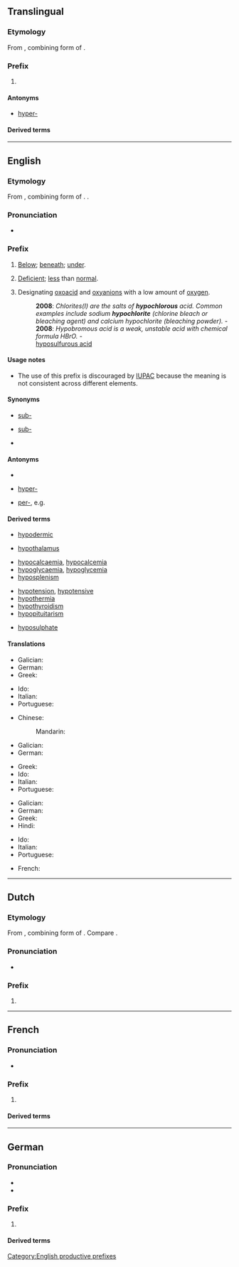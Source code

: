 {{also|hypo|hypo.}}
==Translingual==

===Etymology===
From {{der|mul|grc|ὑπο-}}, combining form of {{m|grc|ὑπό||under}}.

===Prefix===
{{head|mul|prefix}}

# {{l|en|hypo-}}

====Antonyms====
* [[hyper-#Translingual|hyper-]]

====Derived terms====
{{prefixsee|mul|hypo-}}

----

==English==

===Etymology===
From {{der|en|grc|ὑπο-}}, combining form of {{m|grc|ὑπό||under}}. {{doublet|en|sub-}}.

===Pronunciation===
* {{a|RP}} {{IPA|en|/ˈhaɪpəʊ/}}

===Prefix===
{{en-prefix}}

# {{lb|en|anatomy}} [[below|Below]]; [[beneath]]; [[under]].
# {{lb|en|medicine}} [[deficient|Deficient]]; [[less]] than [[normal]].
# {{lb|en|chemistry}} Designating [[oxoacid]] and [[oxyanion]]s with a low amount of [[oxygen]].
#: '''2008''': ''Chlorites(I) are the salts of '''hypochlorous''' acid. Common examples include sodium '''hypochlorite''' (chlorine bleach or bleaching agent) and calcium hypochlorite (bleaching powder).'' - {{w|hypochlorite}}
#: '''2008''': ''Hypobromous acid is a weak, unstable acid with chemical formula HBrO.'' - {{w|Hypobromous acid}}
#: [[hyposulfurous acid]]

====Usage notes====
* {{sense|chemistry}} The use of this prefix is discouraged by [[IUPAC]] because the meaning is not consistent across different elements.

====Synonyms====
* {{sense|Anatomical sense}} [[sub-]] {{qualifier|Latinate}}
* {{sense|Medical sense}} [[sub-]] {{qualifier|Latinate}}
* {{sense|Chemical sense}}

====Antonyms====
* {{sense|Anatomical sense}}
* {{sense|Medical sense}} [[hyper-]] <!-- may also be in other senses -->
* {{sense|Chemical sense}} [[per-]], e.g. {{w|perchloric acid}}

====Derived terms====
{{prefixsee|en}}
{{rel-top|Terms derived from the ''hypo-'' prefix in the anatomical sense}}
* [[hypodermic]]
{{rel-mid}}
* [[hypothalamus]]
{{rel-bottom}}
{{rel-top|Terms derived from the ''hypo-'' prefix in the medical sense}}
* [[hypocalcaemia]], [[hypocalcemia]]
* [[hypoglycaemia]], [[hypoglycemia]]
* [[hyposplenism]]
{{rel-mid}}
* [[hypotension]], [[hypotensive]]
* [[hypothermia]]
* [[hypothyroidism]]
* [[hypopituitarism]]
{{rel-bottom}}
{{rel-top|Terms derived from the ''hypo-'' prefix in the chemical sense}}
* [[hyposulphate]]
{{rel-mid}}
{{rel-bottom}}

====Translations====
{{trans-top|Anatomical sense}}
* Galician: {{t+|gl|hipo-}}
* German: {{t+|de|hypo-}}
* Greek: {{t+|el|υπο-}}
{{trans-mid}}
* Ido: {{t|io|hipo-}}
* Italian: {{t+|it|ipo-}}
* Portuguese: {{t|pt|hipo-}}
{{trans-bottom}}

{{trans-top|Medical sense}}
* Chinese:
*: Mandarin: {{t+|cmn|低|tr=dī}}
* Galician: {{t+|gl|hipo-}}
* German: {{t+|de|hypo-}}
{{trans-mid}}
* Greek: {{t+|el|υπο-}}
* Ido: {{t|io|hipo-}}
* Italian: {{t+|it|ipo-}}
* Portuguese: {{t|pt|hipo-}}
{{trans-bottom}}

{{trans-top|Chemical sense}}
* Galician: {{t+|gl|hipo-}}
* German: {{t+|de|hypo-}}
* Greek: {{t+|el|υπο-}}
* Hindi: {{t|hi|उन-}}
{{trans-mid}}
* Ido: {{t|io|hipo-}}
* Italian: {{t+|it|ipo-}}
* Portuguese: {{t|pt|hipo-}}
{{trans-bottom}}

{{checktrans-top}}
* French: {{t+check|fr|hypo-}}
{{trans-mid}}
{{trans-bottom}}

[[Category:English productive prefixes]]

----

==Dutch==

===Etymology===
From {{der|nl|grc|ὑπο-}}, combining form of {{m|grc|ὑπό||under}}. Compare {{m|nl|sub-}}.

===Pronunciation===
* {{audio|nl|Nl-hypo-.ogg|Audio}}

===Prefix===
{{head|nl|prefix}}

# {{l|en|hypo-}}

{{prefixsee|nl}}

----

==French==

===Pronunciation===
* {{fr-muteh}} {{fr-IPA||hypŏ}}

===Prefix===
{{fr-prefix}}

# {{l|en|hypo-}}

====Derived terms====
{{prefixsee|fr}}

----

==German==

===Pronunciation===
* {{IPA|de|/ˈhypo/}}
* {{audio|de|De-hypo-.ogg|Audio}}

===Prefix===
{{de-pref}}

# {{l|en|hypo-}}

====Derived terms====
{{prefixsee|de}}